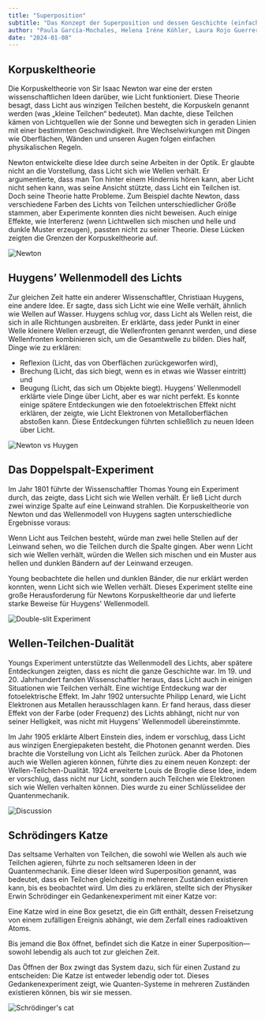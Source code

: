 ```yaml
---
title: "Superposition"
subtitle: "Das Konzept der Superposition und dessen Geschichte (einfach)"
author: "Paula García-Mochales, Helena Iréne Köhler, Laura Rojo Guerrero"
date: "2024-01-08"
---
```


## Korpuskeltheorie

Die Korpuskeltheorie von Sir Isaac Newton war eine der ersten wissenschaftlichen Ideen darüber, wie Licht funktioniert.
Diese Theorie besagt, dass Licht aus winzigen Teilchen besteht, die Korpuskeln genannt werden (was „kleine Teilchen“ bedeutet). Man dachte, diese Teilchen kämen von Lichtquellen wie der Sonne und bewegten sich in geraden Linien mit einer bestimmten Geschwindigkeit. Ihre Wechselwirkungen mit Dingen wie Oberflächen, Wänden und unseren Augen folgen einfachen physikalischen Regeln.

Newton entwickelte diese Idee durch seine Arbeiten in der Optik. Er glaubte nicht an die Vorstellung, dass Licht sich wie Wellen verhält. Er argumentierte, dass man Ton hinter einem Hindernis hören kann, aber Licht nicht sehen kann, was seine Ansicht stützte, dass Licht ein Teilchen ist. Doch seine Theorie hatte Probleme.
Zum Beispiel dachte Newton, dass verschiedene Farben des Lichts von Teilchen unterschiedlicher Größe stammen, aber Experimente konnten dies nicht beweisen. Auch einige Effekte, wie Interferenz (wenn Lichtwellen sich mischen und helle und dunkle Muster erzeugen), passten nicht zu seiner Theorie. Diese Lücken zeigten die Grenzen der Korpuskeltheorie auf.

![Newton](/posts/assets/entries/superposition/light_particle.png)

## Huygens’ Wellenmodell des Lichts

Zur gleichen Zeit hatte ein anderer Wissenschaftler, Christiaan Huygens, eine andere Idee. Er sagte, dass sich Licht wie eine Welle verhält, ähnlich wie Wellen auf Wasser.
Huygens schlug vor, dass Licht als Wellen reist, die sich in alle Richtungen ausbreiten. Er erklärte, dass jeder Punkt in einer Welle kleinere Wellen erzeugt, die Wellenfronten genannt werden, und diese Wellenfronten kombinieren sich, um die Gesamtwelle zu bilden. Dies half, Dinge wie zu erklären:

- Reflexion (Licht, das von Oberflächen zurückgeworfen wird),
- Brechung (Licht, das sich biegt, wenn es in etwas wie Wasser eintritt) und
- Beugung (Licht, das sich um Objekte biegt).
Huygens’ Wellenmodell erklärte viele Dinge über Licht, aber es war nicht perfekt. Es konnte einige spätere Entdeckungen wie den fotoelektrischen Effekt nicht erklären, der zeigte, wie Licht Elektronen von Metalloberflächen abstoßen kann. Diese Entdeckungen führten schließlich zu neuen Ideen über Licht.

![Newton vs Huygen](/posts/assets/entries/superposition/light_waves.png)

## Das Doppelspalt-Experiment

Im Jahr 1801 führte der Wissenschaftler Thomas Young ein Experiment durch, das zeigte, dass Licht sich wie Wellen verhält. Er ließ Licht durch zwei winzige Spalte auf eine Leinwand strahlen.
Die Korpuskeltheorie von Newton und das Wellenmodell von Huygens sagten unterschiedliche Ergebnisse voraus:

Wenn Licht aus Teilchen besteht, würde man zwei helle Stellen auf der Leinwand sehen, wo die Teilchen durch die Spalte gingen.
Aber wenn Licht sich wie Wellen verhält, würden die Wellen sich mischen und ein Muster aus hellen und dunklen Bändern auf der Leinwand erzeugen.

Young beobachtete die hellen und dunklen Bänder, die nur erklärt werden konnten, wenn Licht sich wie Wellen verhält. Dieses Experiment stellte eine große Herausforderung für Newtons Korpuskeltheorie dar und lieferte starke Beweise für Huygens' Wellenmodell.

![Double-slit Experiment](/posts/assets/entries/superposition/ds_exp.png)

## Wellen-Teilchen-Dualität

Youngs Experiment unterstützte das Wellenmodell des Lichts, aber spätere Entdeckungen zeigten, dass es nicht die ganze Geschichte war. Im 19. und 20. Jahrhundert fanden Wissenschaftler heraus, dass Licht auch in einigen Situationen wie Teilchen verhält.
Eine wichtige Entdeckung war der fotoelektrische Effekt. Im Jahr 1902 untersuchte Philipp Lenard, wie Licht Elektronen aus Metallen herausschlagen kann. Er fand heraus, dass dieser Effekt von der Farbe (oder Frequenz) des Lichts abhängt, nicht nur von seiner Helligkeit, was nicht mit Huygens' Wellenmodell übereinstimmte.

Im Jahr 1905 erklärte Albert Einstein dies, indem er vorschlug, dass Licht aus winzigen Energiepaketen besteht, die Photonen genannt werden. Dies brachte die Vorstellung von Licht als Teilchen zurück. Aber da Photonen auch wie Wellen agieren können, führte dies zu einem neuen Konzept: der Wellen-Teilchen-Dualität.
1924 erweiterte Louis de Broglie diese Idee, indem er vorschlug, dass nicht nur Licht, sondern auch Teilchen wie Elektronen sich wie Wellen verhalten können. Dies wurde zu einer Schlüsselidee der Quantenmechanik.

![Discussion](/posts/assets/entries/superposition/superpos_disc.png)

## Schrödingers Katze

Das seltsame Verhalten von Teilchen, die sowohl wie Wellen als auch wie Teilchen agieren, führte zu noch seltsameren Ideen in der Quantenmechanik. Eine dieser Ideen wird Superposition genannt, was bedeutet, dass ein Teilchen gleichzeitig in mehreren Zuständen existieren kann, bis es beobachtet wird.
Um dies zu erklären, stellte sich der Physiker Erwin Schrödinger ein Gedankenexperiment mit einer Katze vor:

Eine Katze wird in eine Box gesetzt, die ein Gift enthält, dessen Freisetzung von einem zufälligen Ereignis abhängt, wie dem Zerfall eines radioaktiven Atoms.

Bis jemand die Box öffnet, befindet sich die Katze in einer Superposition—sowohl lebendig als auch tot zur gleichen Zeit.

Das Öffnen der Box zwingt das System dazu, sich für einen Zustand zu entscheiden: Die Katze ist entweder lebendig oder tot.
Dieses Gedankenexperiment zeigt, wie Quanten-Systeme in mehreren Zuständen existieren können, bis wir sie messen.

![Schrödinger's cat](/posts/assets/entries/superposition/superpos_cat.png)